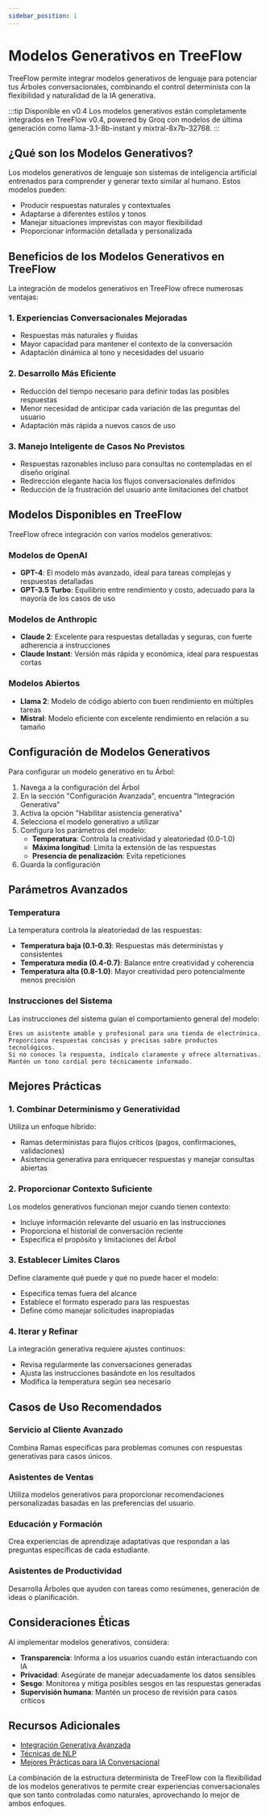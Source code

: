 ```yaml
---
sidebar_position: 1
---
```


# Modelos Generativos en TreeFlow

TreeFlow permite integrar modelos generativos de lenguaje para potenciar tus Árboles conversacionales, combinando el control determinista con la flexibilidad y naturalidad de la IA generativa.

:::tip Disponible en v0.4
Los modelos generativos están completamente integrados en TreeFlow v0.4, powered by Groq con modelos de última generación como llama-3.1-8b-instant y mixtral-8x7b-32768.
:::

## ¿Qué son los Modelos Generativos?

Los modelos generativos de lenguaje son sistemas de inteligencia artificial entrenados para comprender y generar texto similar al humano. Estos modelos pueden:

- Producir respuestas naturales y contextuales
- Adaptarse a diferentes estilos y tonos
- Manejar situaciones imprevistas con mayor flexibilidad
- Proporcionar información detallada y personalizada

## Beneficios de los Modelos Generativos en TreeFlow

La integración de modelos generativos en TreeFlow ofrece numerosas ventajas:

### 1. Experiencias Conversacionales Mejoradas

- Respuestas más naturales y fluidas
- Mayor capacidad para mantener el contexto de la conversación
- Adaptación dinámica al tono y necesidades del usuario

### 2. Desarrollo Más Eficiente

- Reducción del tiempo necesario para definir todas las posibles respuestas
- Menor necesidad de anticipar cada variación de las preguntas del usuario
- Adaptación más rápida a nuevos casos de uso

### 3. Manejo Inteligente de Casos No Previstos

- Respuestas razonables incluso para consultas no contempladas en el diseño original
- Redirección elegante hacia los flujos conversacionales definidos
- Reducción de la frustración del usuario ante limitaciones del chatbot

## Modelos Disponibles en TreeFlow

TreeFlow ofrece integración con varios modelos generativos:

### Modelos de OpenAI

- **GPT-4**: El modelo más avanzado, ideal para tareas complejas y respuestas detalladas
- **GPT-3.5 Turbo**: Equilibrio entre rendimiento y costo, adecuado para la mayoría de los casos de uso

### Modelos de Anthropic

- **Claude 2**: Excelente para respuestas detalladas y seguras, con fuerte adherencia a instrucciones
- **Claude Instant**: Versión más rápida y económica, ideal para respuestas cortas

### Modelos Abiertos

- **Llama 2**: Modelo de código abierto con buen rendimiento en múltiples tareas
- **Mistral**: Modelo eficiente con excelente rendimiento en relación a su tamaño

## Configuración de Modelos Generativos

Para configurar un modelo generativo en tu Árbol:

1. Navega a la configuración del Árbol
2. En la sección "Configuración Avanzada", encuentra "Integración Generativa"
3. Activa la opción "Habilitar asistencia generativa"
4. Selecciona el modelo generativo a utilizar
5. Configura los parámetros del modelo:
   - **Temperatura**: Controla la creatividad y aleatoriedad (0.0-1.0)
   - **Máxima longitud**: Limita la extensión de las respuestas
   - **Presencia de penalización**: Evita repeticiones
6. Guarda la configuración

## Parámetros Avanzados

### Temperatura

La temperatura controla la aleatoriedad de las respuestas:

- **Temperatura baja (0.1-0.3)**: Respuestas más deterministas y consistentes
- **Temperatura media (0.4-0.7)**: Balance entre creatividad y coherencia
- **Temperatura alta (0.8-1.0)**: Mayor creatividad pero potencialmente menos precisión

### Instrucciones del Sistema

Las instrucciones del sistema guían el comportamiento general del modelo:

```
Eres un asistente amable y profesional para una tienda de electrónica.
Proporciona respuestas concisas y precisas sobre productos tecnológicos.
Si no conoces la respuesta, indícalo claramente y ofrece alternativas.
Mantén un tono cordial pero técnicamente informado.
```

## Mejores Prácticas

### 1. Combinar Determinismo y Generatividad

Utiliza un enfoque híbrido:
- Ramas deterministas para flujos críticos (pagos, confirmaciones, validaciones)
- Asistencia generativa para enriquecer respuestas y manejar consultas abiertas

### 2. Proporcionar Contexto Suficiente

Los modelos generativos funcionan mejor cuando tienen contexto:
- Incluye información relevante del usuario en las instrucciones
- Proporciona el historial de conversación reciente
- Especifica el propósito y limitaciones del Árbol

### 3. Establecer Límites Claros

Define claramente qué puede y qué no puede hacer el modelo:
- Especifica temas fuera del alcance
- Establece el formato esperado para las respuestas
- Define cómo manejar solicitudes inapropiadas

### 4. Iterar y Refinar

La integración generativa requiere ajustes continuos:
- Revisa regularmente las conversaciones generadas
- Ajusta las instrucciones basándote en los resultados
- Modifica la temperatura según sea necesario

## Casos de Uso Recomendados

### Servicio al Cliente Avanzado

Combina Ramas específicas para problemas comunes con respuestas generativas para casos únicos.

### Asistentes de Ventas

Utiliza modelos generativos para proporcionar recomendaciones personalizadas basadas en las preferencias del usuario.

### Educación y Formación

Crea experiencias de aprendizaje adaptativas que respondan a las preguntas específicas de cada estudiante.

### Asistentes de Productividad

Desarrolla Árboles que ayuden con tareas como resúmenes, generación de ideas o planificación.

## Consideraciones Éticas

Al implementar modelos generativos, considera:

- **Transparencia**: Informa a los usuarios cuando están interactuando con IA
- **Privacidad**: Asegúrate de manejar adecuadamente los datos sensibles
- **Sesgo**: Monitorea y mitiga posibles sesgos en las respuestas generadas
- **Supervisión humana**: Mantén un proceso de revisión para casos críticos

## Recursos Adicionales

- [Integración Generativa Avanzada](/docs/InteligenciaArtificial/IntegracionGenerativa)
- [Técnicas de NLP](/docs/InteligenciaArtificial/NLP)
- [Mejores Prácticas para IA Conversacional](/docs/Fundamentos/MejoresPracticas)

La combinación de la estructura determinista de TreeFlow con la flexibilidad de los modelos generativos te permite crear experiencias conversacionales que son tanto controladas como naturales, aprovechando lo mejor de ambos enfoques.
